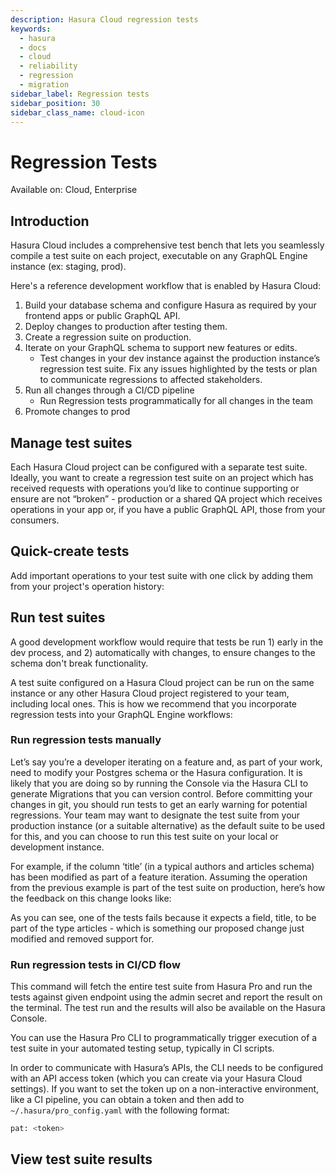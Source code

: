 ```yaml
---
description: Hasura Cloud regression tests
keywords:
  - hasura
  - docs
  - cloud
  - reliability
  - regression
  - migration
sidebar_label: Regression tests
sidebar_position: 30
sidebar_class_name: cloud-icon
---
```



# Regression Tests

<div className="badge badge--primary heading-badge">Available on: Cloud, Enterprise</div>

## Introduction

Hasura Cloud includes a comprehensive test bench that lets you seamlessly compile a test suite on each project,
executable on any GraphQL Engine instance (ex: staging, prod).

Here's a reference development workflow that is enabled by Hasura Cloud:

1.  Build your database schema and configure Hasura as required by your frontend apps or public GraphQL API.
2.  Deploy changes to production after testing them.
3.  Create a regression suite on production.
4.  Iterate on your GraphQL schema to support new features or edits.
    - Test changes in your dev instance against the production instance’s regression test suite. Fix any issues
      highlighted by the tests or plan to communicate regressions to affected stakeholders.
5.  Run all changes through a CI/CD pipeline
    - Run Regression tests programmatically for all changes in the team
6.  Promote changes to prod

<Thumbnail
  src="/img/deployment/regression-tests/regression-testing-diagram.png"
  alt="Regression testing process diagram"
/>

## Manage test suites

Each Hasura Cloud project can be configured with a separate test suite. Ideally, you want to create a regression test
suite on an project which has received requests with operations you’d like to continue supporting or ensure are not
“broken” - production or a shared QA project which receives operations in your app or, if you have a public GraphQL API,
those from your consumers.

<Thumbnail src="/img/deployment/regression-tests/regression-tests-suites.png" alt="Manage regression test suites" />

## Quick-create tests

Add important operations to your test suite with one click by adding them from your project's operation history:

<Thumbnail
  src="/img/deployment/regression-tests/regression-tests-add-operations.png"
  alt="Add tests to regression test suites"
/>

## Run test suites

A good development workflow would require that tests be run 1) early in the dev process, and 2) automatically with
changes, to ensure changes to the schema don't break functionality.

A test suite configured on a Hasura Cloud project can be run on the same instance or any other Hasura Cloud project
registered to your team, including local ones. This is how we recommend that you incorporate regression tests into your
GraphQL Engine workflows:

### Run regression tests manually

Let’s say you’re a developer iterating on a feature and, as part of your work, need to modify your Postgres schema or
the Hasura configuration. It is likely that you are doing so by running the Console via the Hasura CLI to generate
Migrations that you can version control. Before committing your changes in git, you should run tests to get an early
warning for potential regressions. Your team may want to designate the test suite from your production instance (or a
suitable alternative) as the default suite to be used for this, and you can choose to run this test suite on your local
or development instance.

<Thumbnail src="/img/deployment/regression-tests/regressions-run-prod-tests-on-dev.png" alt="Run regression tests" />

For example, if the column ‘title’ (in a typical authors and articles schema) has been modified as part of a feature
iteration. Assuming the operation from the previous example is part of the test suite on production, here’s how the
feedback on this change looks like:

<Thumbnail src="/img/deployment/regression-tests/regression-tests-results.png" alt="Regression test results" />

As you can see, one of the tests fails because it expects a field, title, to be part of the type articles - which is
something our proposed change just modified and removed support for.

### Run regression tests in CI/CD flow

<Thumbnail src="/img/deployment/regression-tests/regression-tests-run-cli.png" alt="Run regression tests via CLI" />

This command will fetch the entire test suite from Hasura Pro and run the tests against given endpoint using the admin
secret and report the result on the terminal. The test run and the results will also be available on the Hasura Console.

You can use the Hasura Pro CLI to programmatically trigger execution of a test suite in your automated testing setup,
typically in CI scripts.

In order to communicate with Hasura’s APIs, the CLI needs to be configured with an API access token (which you can
create via your Hasura Cloud settings). If you want to set the token up on a non-interactive environment, like a CI
pipeline, you can obtain a token and then add to `~/.hasura/pro_config.yaml` with the following format:

```bash
pat: <token>
```

## View test suite results

<Thumbnail src="/img/deployment/regression-tests/regression-tests-past-runs.png" alt="Regression tests past results" />
